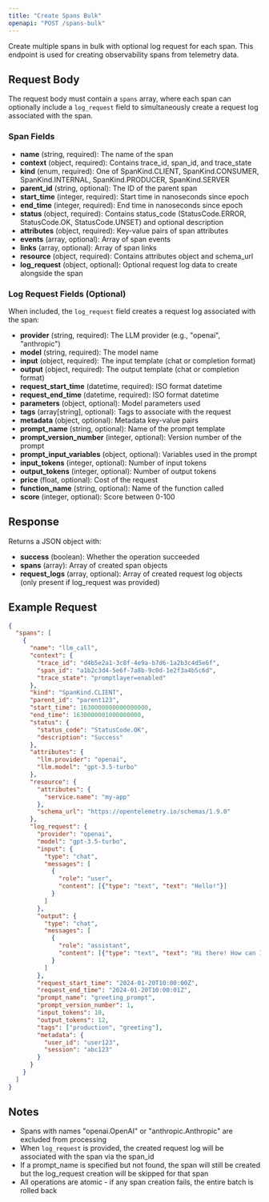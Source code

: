 ```yaml
---
title: "Create Spans Bulk"
openapi: "POST /spans-bulk"
---
```


Create multiple spans in bulk with optional log request for each span. This endpoint is used for creating observability spans from telemetry data.

## Request Body

The request body must contain a `spans` array, where each span can optionally include a `log_request` field to simultaneously create a request log associated with the span.

### Span Fields

- **name** (string, required): The name of the span
- **context** (object, required): Contains trace_id, span_id, and trace_state
- **kind** (enum, required): One of SpanKind.CLIENT, SpanKind.CONSUMER, SpanKind.INTERNAL, SpanKind.PRODUCER, SpanKind.SERVER
- **parent_id** (string, optional): The ID of the parent span
- **start_time** (integer, required): Start time in nanoseconds since epoch
- **end_time** (integer, required): End time in nanoseconds since epoch
- **status** (object, required): Contains status_code (StatusCode.ERROR, StatusCode.OK, StatusCode.UNSET) and optional description
- **attributes** (object, required): Key-value pairs of span attributes
- **events** (array, optional): Array of span events
- **links** (array, optional): Array of span links
- **resource** (object, required): Contains attributes object and schema_url
- **log_request** (object, optional): Optional request log data to create alongside the span

### Log Request Fields (Optional)

When included, the `log_request` field creates a request log associated with the span:

- **provider** (string, required): The LLM provider (e.g., "openai", "anthropic")
- **model** (string, required): The model name
- **input** (object, required): The input template (chat or completion format)
- **output** (object, required): The output template (chat or completion format)
- **request_start_time** (datetime, required): ISO format datetime
- **request_end_time** (datetime, required): ISO format datetime
- **parameters** (object, optional): Model parameters used
- **tags** (array[string], optional): Tags to associate with the request
- **metadata** (object, optional): Metadata key-value pairs
- **prompt_name** (string, optional): Name of the prompt template
- **prompt_version_number** (integer, optional): Version number of the prompt
- **prompt_input_variables** (object, optional): Variables used in the prompt
- **input_tokens** (integer, optional): Number of input tokens
- **output_tokens** (integer, optional): Number of output tokens
- **price** (float, optional): Cost of the request
- **function_name** (string, optional): Name of the function called
- **score** (integer, optional): Score between 0-100

## Response

Returns a JSON object with:
- **success** (boolean): Whether the operation succeeded
- **spans** (array): Array of created span objects
- **request_logs** (array, optional): Array of created request log objects (only present if log_request was provided)

## Example Request

```json
{
  "spans": [
    {
      "name": "llm_call",
      "context": {
        "trace_id": "d4b5e2a1-3c8f-4e9a-b7d6-1a2b3c4d5e6f",
        "span_id": "a1b2c3d4-5e6f-7a8b-9c0d-1e2f3a4b5c6d",
        "trace_state": "promptlayer=enabled"
      },
      "kind": "SpanKind.CLIENT",
      "parent_id": "parent123",
      "start_time": 1630000000000000000,
      "end_time": 1630000001000000000,
      "status": {
        "status_code": "StatusCode.OK",
        "description": "Success"
      },
      "attributes": {
        "llm.provider": "openai",
        "llm.model": "gpt-3.5-turbo"
      },
      "resource": {
        "attributes": {
          "service.name": "my-app"
        },
        "schema_url": "https://opentelemetry.io/schemas/1.9.0"
      },
      "log_request": {
        "provider": "openai",
        "model": "gpt-3.5-turbo",
        "input": {
          "type": "chat",
          "messages": [
            {
              "role": "user",
              "content": [{"type": "text", "text": "Hello!"}]
            }
          ]
        },
        "output": {
          "type": "chat",
          "messages": [
            {
              "role": "assistant",
              "content": [{"type": "text", "text": "Hi there! How can I help you?"}]
            }
          ]
        },
        "request_start_time": "2024-01-20T10:00:00Z",
        "request_end_time": "2024-01-20T10:00:01Z",
        "prompt_name": "greeting_prompt",
        "prompt_version_number": 1,
        "input_tokens": 10,
        "output_tokens": 12,
        "tags": ["production", "greeting"],
        "metadata": {
          "user_id": "user123",
          "session": "abc123"
        }
      }
    }
  ]
}
```

## Notes

- Spans with names "openai.OpenAI" or "anthropic.Anthropic" are excluded from processing
- When `log_request` is provided, the created request log will be associated with the span via the span_id
- If a prompt_name is specified but not found, the span will still be created but the log_request creation will be skipped for that span
- All operations are atomic - if any span creation fails, the entire batch is rolled back